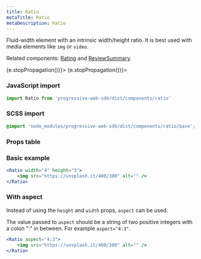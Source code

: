 ```yaml
---
title: Ratio
metaTitle: Ratio
metaDescription: Ratio
---
```



<div class="component-intro">

Fluid-width element with an intrinsic width/height ratio. It is best used with media elements like `img` or `video`.

Related components: [Rating](Rating) and [ReviewSummary](ReviewSummary).

</div>

<div onClick={(e) => {e.stopPropagation()}}>
<Tabs activeIndex={0} className="devcenter">
<TabsPanel title="Code" onClick={(e) => {e.stopPropagation()}}>

### JavaScript import

```jsx
import Ratio from 'progressive-web-sdk/dist/components/ratio'
```

### SCSS import

```scss
@import 'node_modules/progressive-web-sdk/dist/components/ratio/base';
```

### Props table

<PropsTable propMetaData={props.componentMetadata.childrenComponentProp} />

### Basic example

```jsx react-live=true
<Ratio width="4" height="3">
    <img src="https://unsplash.it/400/300" alt="" />
</Ratio>
```

### With aspect

Instead of using the `height` and `width` props, `aspect` can be used.

The value passed to `aspect` should be a string of two positive integers with a
colon ":" in between. For example `aspect="4:3"`.

```jsx react-live=true
<Ratio aspect="4:3">
    <img src="https://unsplash.it/400/300" alt="" />
</Ratio>
```

</TabsPanel>
</Tabs>
</div>
